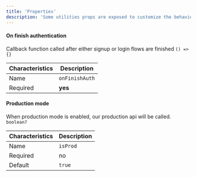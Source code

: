 ```yaml
---
title: 'Properties'
description: 'Some utilities props are exposed to customize the behavior of our wallet'
---
```


#### On finish authentication

Callback function called after either signup or login flows are finished `() => {}`

| Characteristics | Description    |
| --------------- | -------------- |
| Name            | `onFinishAuth` |
| Required        | **yes**        |

#### Production mode

When production mode is enabled, our production api will be called. `boolean?`

| Characteristics | Description |
| --------------- | ----------- |
| Name            | `isProd`    |
| Required        | no          |
| Default         | `true`      |
